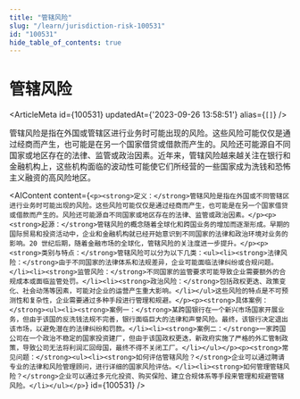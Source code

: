 ```yaml
---
title: "管辖风险"
slug: "/learn/jurisdiction-risk-100531"
id: "100531"
hide_table_of_contents: true
---
```



# 管辖风险

<ArticleMeta id={100531} updatedAt={'2023-09-26 13:58:51'} alias={`[]`} />
<div className='border-solid border-b border-t-0 my-4 border-[var(--ifm-color-gray-300)]' />

管辖风险是指在外国或管辖区进行业务时可能出现的风险。这些风险可能仅仅是通过经商而产生，也可能是在另一个国家借贷或借款而产生的。风险还可能源自不同国家或地区存在的法律、监管或政治因素。近年来，管辖风险越来越关注在银行和金融机构上，这些机构面临的波动性可能使它们所经营的一些国家成为洗钱和恐怖主义融资的高风险地区。

<AIContent content={`<p><strong>定义：</strong>管辖风险是指在外国或不同管辖区进行业务时可能出现的风险。这些风险可能仅仅是通过经商而产生，也可能是在另一个国家借贷或借款而产生的。风险还可能源自不同国家或地区存在的法律、监管或政治因素。</p><p><strong>起源：</strong>管辖风险的概念随着全球化和跨国业务的增加而逐渐形成。早期的国际贸易和投资活动中，企业和金融机构就已经开始意识到不同国家的法律和政治环境对业务的影响。20 世纪后期，随着金融市场的全球化，管辖风险的关注度进一步提升。</p><p><strong>类别与特点：</strong>管辖风险可以分为以下几类：<ul><li><strong>法律风险：</strong>由于不同国家的法律体系和法规差异，企业可能面临法律纠纷或合规问题。</li><li><strong>监管风险：</strong>不同国家的监管要求可能导致企业需要额外的合规成本或面临监管处罚。</li><li><strong>政治风险：</strong>包括政权更迭、政策变化、社会动荡等因素，可能对企业的运营产生重大影响。</li></ul>这些风险的特点是不可预测性和复杂性，企业需要通过多种手段进行管理和规避。</p><p><strong>具体案例：</strong><ul><li><strong>案例一：</strong>某跨国银行在一个新兴市场国家开展业务，但由于该国的反洗钱法规不完善，银行面临巨大的法律和声誉风险。最终，该银行决定退出该市场，以避免潜在的法律纠纷和罚款。</li><li><strong>案例二：</strong>一家跨国公司在一个政治不稳定的国家投资建厂，但由于该国政权更迭，新政府实施了严格的外汇管制政策，导致公司无法将利润汇回母国，最终不得不关闭工厂。</li></ul></p><p><strong>常见问题：</strong><ul><li><strong>如何评估管辖风险？</strong>企业可以通过聘请专业的法律和风险管理顾问，进行详细的国家风险评估。</li><li><strong>如何管理管辖风险？</strong>企业可以通过多元化投资、购买保险、建立合规体系等手段来管理和规避管辖风险。</li></ul></p>`} id={100531} />
